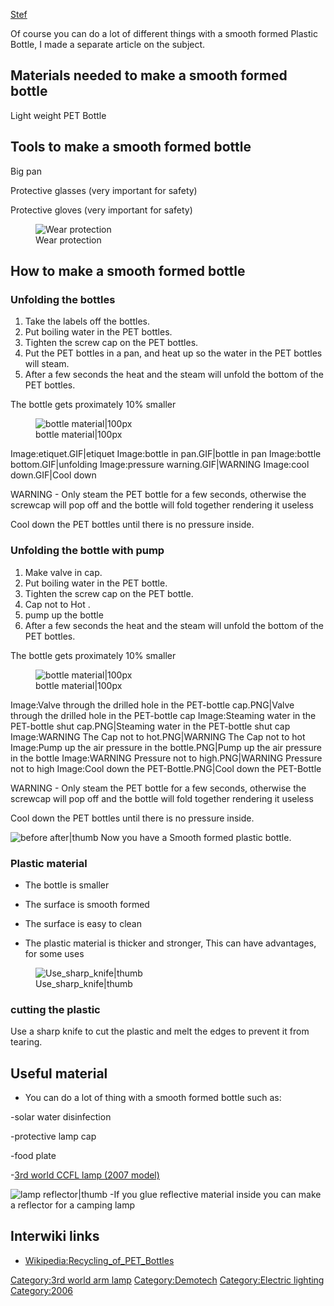 [[User:Stef Breukel|Stef]]

Of course you can do a lot of different things with a 
smooth formed Plastic Bottle, I made a separate article on the subject.

== Materials needed to make a smooth formed bottle ==
Light weight PET Bottle
 

== Tools to make a smooth formed bottle ==

Big pan 

Protective glasses (very important for safety)

Protective gloves  (very important for safety)

[[Image:Wear protection.GIF|thumb|left|Wear protection]]












== How to make a smooth formed bottle ==



=== Unfolding the bottles === 

# Take the labels off the bottles. <br>
# Put boiling water in the PET bottles.
# Tighten the screw cap on the PET bottles.
# Put the PET bottles in a pan, and heat up so the water in the PET bottles will steam.
# After a few seconds the heat and the steam will unfold the bottom of the PET bottles.<br>
The bottle gets proximately 10% smaller


[[Image:Recycle-resin-logos-lr_01.png|right|bottle material|100px]]


<gallery>
Image:etiquet.GIF|etiquet
Image:bottle in pan.GIF|bottle in pan
Image:bottle bottom.GIF|unfolding
Image:pressure warning.GIF|WARNING  
Image:cool down.GIF|Cool down
</gallery>


WARNING - Only steam the PET bottle for a few seconds, otherwise the screwcap will pop off and the bottle will fold together rendering it useless

Cool down the PET bottles until there is no pressure inside.



===Unfolding the bottle with pump===

# Make valve in cap. <br>
# Put boiling water in the PET bottle.
# Tighten the screw cap on the PET bottle.
# Cap not to Hot .
# pump up the bottle
# After a few seconds the heat and the steam will unfold the bottom of the PET bottles.<br>

The bottle gets proximately 10% smaller


[[Image:Recycle-resin-logos-lr_01.png|right|bottle material|100px]]


<gallery>
Image:Valve through the drilled hole in the PET-bottle cap.PNG|Valve through the drilled hole in the PET-bottle cap
Image:Steaming water in the PET-bottle shut cap.PNG|Steaming water in the PET-bottle shut cap
Image:WARNING The Cap not to hot.PNG|WARNING The Cap not to hot
Image:Pump up the air pressure in the bottle.PNG|Pump up the air pressure in the bottle 
Image:WARNING Pressure not to high.PNG|WARNING Pressure not to high
Image:Cool down the PET-Bottle.PNG|Cool down the PET-Bottle


</gallery>


WARNING - Only steam the PET bottle for a few seconds, otherwise the screwcap will pop off and the bottle will fold together rendering it useless

Cool down the PET bottles until there is no pressure inside.


[[Image:steamed plastic PET bottle.jpg|center|before after|thumb]]
Now you have a Smooth formed plastic bottle.

=== Plastic material ===

*The bottle is smaller

*The surface is smooth formed

*The surface is easy to clean

*The plastic material is thicker and stronger, This can have advantages, for some uses

[[Image:Use_sharp_knife.PNG|left|Use_sharp_knife|thumb]]
=== cutting the plastic ===

Use a sharp knife to cut the plastic and melt the edges to prevent it from tearing.

== Useful material ==


*You can do a lot of thing with a smooth formed bottle such as:

-solar water disinfection 

-protective lamp cap

-food plate 

-[[3rd world CCFL lamp (2007 model)]]


[[Image:camping lamp with PET bottle chipsbag reflector .jpg|left|lamp reflector|thumb]]
-If you glue reflective material inside you can make a reflector for a camping lamp







== Interwiki links ==

* [[Wikipedia:Recycling_of_PET_Bottles]]

[[Category:3rd world arm lamp]]
[[Category:Demotech]]

[[Category:Electric lighting]]

[[Category:2006]]